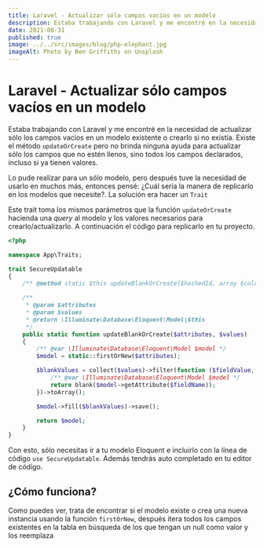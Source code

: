 ```yaml
---
title: Laravel - Actualizar sólo campos vacíos en un modelo
description: Estaba trabajando con Laravel y me encontré en la necesidad de actualizar sólo los campos vacíos en un modelo existente o crearlo si no existía. Existe el método updateOrCreate pero no brinda ninguna ayuda para actualizar sólo los campos que no estén llenos, sino todos los campos declarados, incluso si ya tienen valores.
date: 2021-08-31
published: true
image: ../../src/images/blog/php-elephant.jpg
imageAlt: Photo by Ben Griffiths on Unsplash
---
```


# Laravel - Actualizar sólo campos vacíos en un modelo

Estaba trabajando con Laravel y me encontré en la necesidad de actualizar sólo los campos vacíos en un modelo existente o crearlo si no existía. Existe el método `updateOrCreate` pero no brinda ninguna ayuda para actualizar sólo los campos que no estén llenos, sino todos los campos declarados, incluso si ya tienen valores.

Lo pude realizar para un sólo modelo, pero después tuve la necesidad de usarlo en muchos más, entonces pensé: ¿Cuál sería la manera de replicarlo en los modelos que necesite?. La solución era hacer un `Trait`

Este trait toma los mismos parámetros que la función `updateOrCreate` hacienda una _query_ al modelo y los valores necesarios para crearlo/actualizarlo. A continuación el código para replicarlo en tu proyecto.

```php
<?php

namespace App\Traits;

trait SecureUpdatable
{
    /** @method static $this updateBlankOrCreate($hashedId, array $columns = []) */

    /**
     * @param $attributes
     * @param $values
     * @return \Illuminate\Database\Eloquent\Model|$this
     */
    public static function updateBlankOrCreate($attributes, $values)
    {
        /** @var \Illuminate\Database\Eloquent\Model $model */
        $model = static::firstOrNew($attributes);

        $blankValues = collect($values)->filter(function ($fieldValue, $fieldName) use ($model) {
            /** @var \Illuminate\Database\Eloquent\Model $model */
            return blank($model->getAttribute($fieldName));
        })->toArray();

        $model->fill($blankValues)->save();

        return $model;
    }
}
```

Con esto, sólo necesitas ir a tu modelo Eloquent e incluirlo con la línea de código `use SecureUpdatable`. Además tendrás auto completado en tu editor de código.

## ¿Cómo funciona?

Como puedes ver, trata de encontrar si el modelo existe o crea una nueva instancia usando la función `firstOrNew`, después itera todos los campos existentes en la tabla en búsqueda de los que tengan un null como valor y los reemplaza
